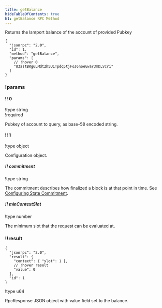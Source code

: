 ```yaml
---
title: getBalance
hideTableOfContents: true
h1: getBalance RPC Method
---
```


Returns the lamport balance of the account of provided Pubkey

<APIMethod>

```jsonc !!request
{
  "jsonrpc": "2.0",
  "id": 1,
  "method": "getBalance",
  "params": [
    // !hover 0
    "83astBRguLMdt2h5U1Tpdq5tjFoJ6noeGwaY3mDLVcri"
  ]
}
```

### !params

#### !! 0

!type string  
!required

Pubkey of account to query, as base-58 encoded string.

#### !! 1

!type object

Configuration object.

##### !! commitment

!type string

The commitment describes how finalized a block is at that point in time. See
[Configuring State Commitment](/docs/rpc#configuring-state-commitment).

##### !! minContextSlot

!type number

The minimum slot that the request can be evaluated at.

### !!result

```jsonc !response
{
  "jsonrpc": "2.0",
  "result": {
    "context": { "slot": 1 },
    // !hover result
    "value": 0
  },
  "id": 1
}
```

!type u64

RpcResponse JSON object with value field set to the balance.

</APIMethod>
